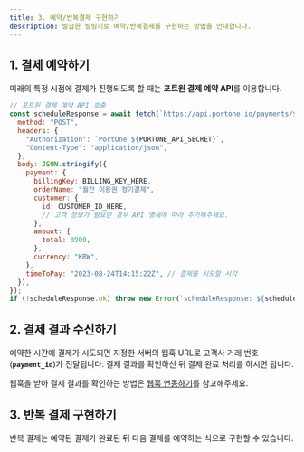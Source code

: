 ```yaml
---
title: 3. 예약/반복결제 구현하기
description: 발급한 빌링키로 예약/반복결제를 구현하는 방법을 안내합니다.
---
```


## 1. 결제 예약하기

미래의 특정 시점에 결제가 진행되도록 할 때는 **포트원 결제 예약 API**를 이용합니다.

```javascript title="server-side"
// 포트원 결제 예약 API 호출
const scheduleResponse = await fetch(`https://api.portone.io/payments/${encodeURIComponent(UNIQUE_PAYMENT_ID)}/schedule`, {
  method: "POST",
  headers: {
    "Authorization": `PortOne ${PORTONE_API_SECRET}`,
    "Content-Type": "application/json",
  },
  body: JSON.stringify({
    payment: {
      billingKey: BILLING_KEY_HERE,
      orderName: "월간 이용권 정기결제",
      customer: {
        id: CUSTOMER_ID_HERE,
        // 고객 정보가 필요한 경우 API 명세에 따라 추가해주세요.
      },
      amount: {
        total: 8900,
      },
      currency: "KRW",
    },
    timeToPay: "2023-08-24T14:15:22Z", // 결제를 시도할 시각
  }),
});
if (!scheduleResponse.ok) throw new Error(`scheduleResponse: ${scheduleResponse.statusText}`);
```

## 2. 결제 결과 수신하기

예약한 시간에 결제가 시도되면 지정한 서버의 웹훅 URL로 고객사 거래 번호(**`payment_id`**)가
전달됩니다. 결제 결과를 확인하신 뒤 결제 완료 처리를 하시면 됩니다.

웹훅을 받아 결제 결과를 확인하는 방법은 [웹훅 연동하기](../webhook)를 참고해주세요.

## 3. 반복 결제 구현하기

반복 결제는 예약된 결제가 완료된 뒤 다음 결제를 예약하는 식으로 구현할 수 있습니다.
